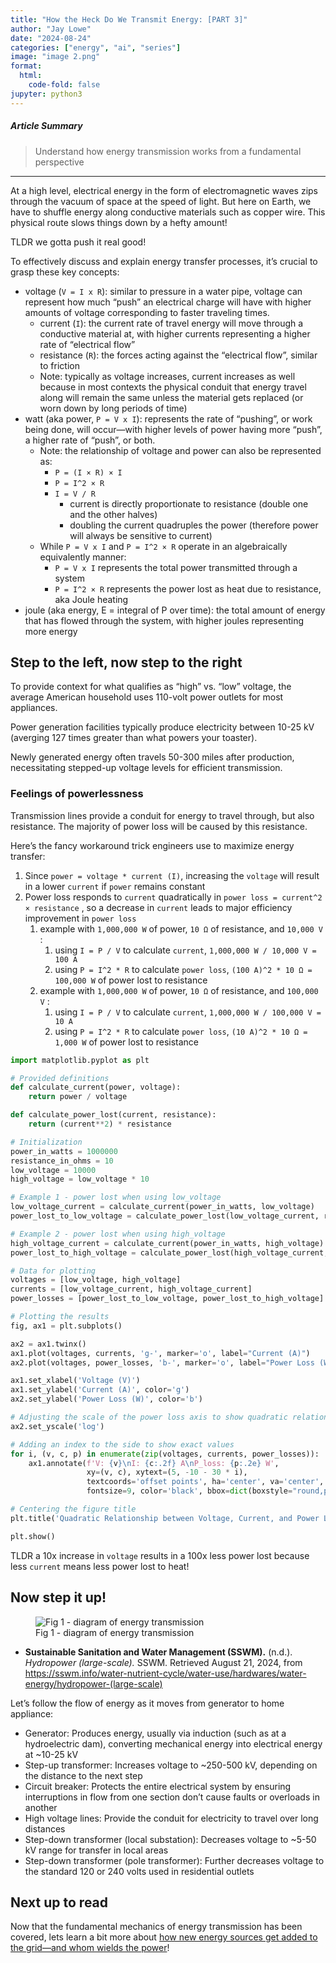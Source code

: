 ```yaml
---
title: "How the Heck Do We Transmit Energy: [PART 3]"
author: "Jay Lowe"
date: "2024-08-24"
categories: ["energy", "ai", "series"]
image: "image 2.png"
format:
  html:
    code-fold: false
jupyter: python3
---
```


##### Article Summary

> Understand how energy transmission works from a fundamental perspective

---

At a high level, electrical energy in the form of electromagnetic waves zips through the vacuum of space at the speed of light. But here on Earth, we have to shuffle energy along conductive materials such as copper wire. This physical route slows things down by a hefty amount!

TLDR we gotta push it real good!

To effectively discuss and explain energy transfer processes, it's crucial to grasp these key concepts:

- voltage (`V = I x R`): similar to pressure in a water pipe, voltage can represent how much “push” an electrical charge will have with higher amounts of voltage corresponding to faster traveling times.
    - current (`I`): the current rate of travel energy will move through a conductive material at, with higher currents representing a higher rate of “electrical flow”
    - resistance (`R`): the forces acting against the “electrical flow”, similar to friction
    - Note: typically as voltage increases, current increases as well because in most contexts the physical conduit that energy travel along will remain the same unless the material gets replaced (or worn down by long periods of time)
- watt (aka power, `P = V x I`): represents the rate of “pushing”, or work being done, will occur—with higher levels of power having more “push”, a higher rate of “push”, or both.
    - Note: the relationship of voltage and power can also be represented as:
        - `P = (I × R) × I`
        - `P = I^2 × R`
        - `I = V / R`
            - current is directly proportionate to resistance (double one and the other halves)
            - doubling the current quadruples the power (therefore power will always be sensitive to current)
    - While `P = V x I` and `P = I^2 × R` operate in an algebraically equivalently manner:
        - `P = V x I` represents the total power transmitted through a system
        - `P = I^2 × R` represents the power lost as heat due to resistance, aka Joule heating
- joule (aka energy, E = integral of P over time): the total amount of energy that has flowed through the system, with higher joules representing more energy

## Step to the left, now step to the right

To provide context for what qualifies as "high" vs. "low" voltage, the average American household uses 110-volt power outlets for most appliances.

Power generation facilities typically produce electricity between 10-25 kV (averging 127 times greater than what powers your toaster).

Newly generated energy often travels 50-300 miles after production, necessitating stepped-up voltage levels for efficient transmission.

### Feelings of powerlessness

Transmission lines provide a conduit for energy to travel through, but also resistance. The majority of power loss will be caused by this resistance.

Here’s the fancy workaround trick engineers use to maximize energy transfer:

1. Since `power = voltage * current (I)`, increasing the `voltage` will result in a lower `current` if `power` remains constant
2. Power loss responds to `current` quadratically in `power loss = current^2 × resistance` , so a decrease in `current` leads to major efficiency improvement in `power loss` 
    1. example with `1,000,000 W`  of power, `10 Ω` of resistance, and  `10,000 V` :
        1. using `I = P / V` to calculate `current`, `1,000,000 W / 10,000 V = 100 A` 
        2. using `P = I^2 * R` to calculate `power loss`, `(100 A)^2 * 10 Ω = 100,000 W` of power lost to resistance
    2. example with `1,000,000 W`  of power, `10 Ω` of resistance, and  `100,000 V` :
        1. using `I = P / V` to calculate `current`, `1,000,000 W / 100,000 V = 10 A` 
        2. using `P = I^2 * R` to calculate `power loss`, `(10 A)^2 * 10 Ω = 1,000 W` of power lost to resistance
    
```python
import matplotlib.pyplot as plt

# Provided definitions
def calculate_current(power, voltage):
    return power / voltage

def calculate_power_lost(current, resistance):
    return (current**2) * resistance

# Initialization
power_in_watts = 1000000
resistance_in_ohms = 10
low_voltage = 10000
high_voltage = low_voltage * 10

# Example 1 - power lost when using low_voltage
low_voltage_current = calculate_current(power_in_watts, low_voltage)
power_lost_to_low_voltage = calculate_power_lost(low_voltage_current, resistance_in_ohms)

# Example 2 - power lost when using high_voltage
high_voltage_current = calculate_current(power_in_watts, high_voltage)
power_lost_to_high_voltage = calculate_power_lost(high_voltage_current, resistance_in_ohms)

# Data for plotting
voltages = [low_voltage, high_voltage]
currents = [low_voltage_current, high_voltage_current]
power_losses = [power_lost_to_low_voltage, power_lost_to_high_voltage]

# Plotting the results
fig, ax1 = plt.subplots()

ax2 = ax1.twinx()
ax1.plot(voltages, currents, 'g-', marker='o', label="Current (A)")
ax2.plot(voltages, power_losses, 'b-', marker='o', label="Power Loss (W)")

ax1.set_xlabel('Voltage (V)')
ax1.set_ylabel('Current (A)', color='g')
ax2.set_ylabel('Power Loss (W)', color='b')

# Adjusting the scale of the power loss axis to show quadratic relationship
ax2.set_yscale('log')

# Adding an index to the side to show exact values
for i, (v, c, p) in enumerate(zip(voltages, currents, power_losses)):
    ax1.annotate(f'V: {v}\nI: {c:.2f} A\nP_loss: {p:.2e} W',
                 xy=(v, c), xytext=(5, -10 - 30 * i),
                 textcoords='offset points', ha='center', va='center',
                 fontsize=9, color='black', bbox=dict(boxstyle="round,pad=0.3", edgecolor="black", facecolor="lightgray"))

# Centering the figure title
plt.title('Quadratic Relationship between Voltage, Current, and Power Loss', pad=20)

plt.show()
```

TLDR a 10x increase in `voltage` results in a 100x less power lost because less `current`  means less power lost to heat!

## Now step it up!

![Fig 1 - diagram of energy transmission](transmission.png)

- **Sustainable Sanitation and Water Management (SSWM).** (n.d.). *Hydropower (large-scale).* SSWM. Retrieved August 21, 2024, from [https://sswm.info/water-nutrient-cycle/water-use/hardwares/water-energy/hydropower-(large-scale)](https://sswm.info/water-nutrient-cycle/water-use/hardwares/water-energy/hydropower-(large-scale))

Let's follow the flow of energy as it moves from generator to home appliance:

- Generator: Produces energy, usually via induction (such as at a hydroelectric dam), converting mechanical energy into electrical energy at ~10-25 kV
- Step-up transformer: Increases voltage to ~250-500 kV, depending on the distance to the next step
- Circuit breaker: Protects the entire electrical system by ensuring interruptions in flow from one section don't cause faults or overloads in another
- High voltage lines: Provide the conduit for electricity to travel over long distances
- Step-down transformer (local substation): Decreases voltage to ~5-50 kV range for transfer in local areas
- Step-down transformer (pole transformer): Further decreases voltage to the standard 120 or 240 volts used in residential outlets

## Next up to read

Now that the fundamental mechanics of energy transmission has been covered, lets learn a bit more about [how new energy sources get added to the grid—and whom wields the power](../p4_by_the_power_of_regulation/index.qmd)!